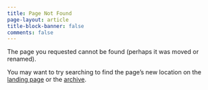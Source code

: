 ```yaml
---
title: Page Not Found
page-layout: article
title-block-banner: false
comments: false
---
```


The page you requested cannot be found (perhaps it was moved or renamed).

You may want to try searching to find the page's new location on the [landing page](/) or the [archive](/archive).

